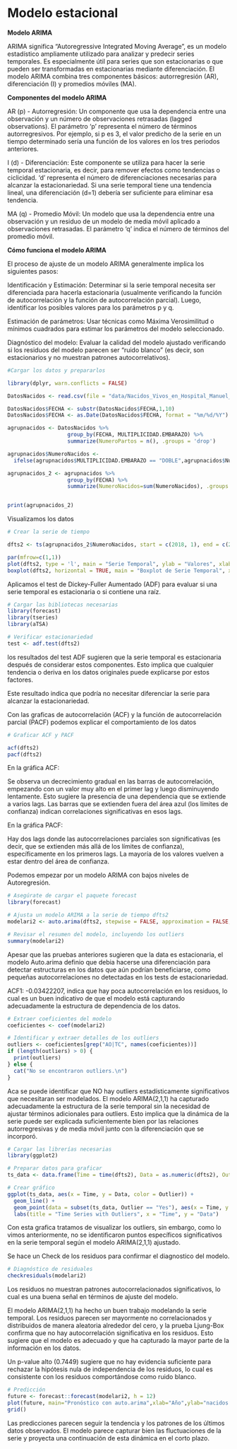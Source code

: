 # Modelo estacional 

**Modelo ARIMA**

ARIMA significa "Autoregressive Integrated Moving Average", es un modelo estadístico ampliamente utilizado para analizar y predecir series temporales. Es especialmente útil para series que son estacionarias o que pueden ser transformadas en estacionarias mediante diferenciación. El modelo ARIMA combina tres componentes básicos: autorregresión (AR), diferenciación (I) y promedios móviles (MA).


**Componentes del modelo ARIMA**

AR (p) - Autorregresión: Un componente que usa la dependencia entre una observación y un número de observaciones retrasadas (lagged observations). El parámetro 'p' representa el número de términos autorregresivos. Por ejemplo, si p es 3, el valor predicho de la serie en un tiempo determinado sería una función de los valores en los tres periodos anteriores.

I (d) - Diferenciación: Este componente se utiliza para hacer la serie temporal estacionaria, es decir, para remover efectos como tendencias o ciclicidad. 'd' representa el número de diferenciaciones necesarias para alcanzar la estacionariedad. Si una serie temporal tiene una tendencia lineal, una diferenciación (d=1) debería ser suficiente para eliminar esa tendencia.

MA (q) - Promedio Móvil: Un modelo que usa la dependencia entre una observación y un residuo de un modelo de media móvil aplicado a observaciones retrasadas. El parámetro 'q' indica el número de términos del promedio móvil.


**Cómo funciona el modelo ARIMA**

El proceso de ajuste de un modelo ARIMA generalmente implica los siguientes pasos:

Identificación y Estimación: Determinar si la serie temporal necesita ser diferenciada para hacerla estacionaria (usualmente verificando la función de autocorrelación y la función de autocorrelación parcial). Luego, identificar los posibles valores para los parámetros p y q.

Estimación de parámetros: Usar técnicas como Máxima Verosimilitud o mínimos cuadrados para estimar los parámetros del modelo seleccionado.

Diagnóstico del modelo: Evaluar la calidad del modelo ajustado verificando si los residuos del modelo parecen ser "ruido blanco" (es decir, son estacionarios y no muestran patrones autocorrelativos).


```r
#Cargar los datos y prepararlos

library(dplyr, warn.conflicts = FALSE)

DatosNacidos <- read.csv(file = "data/Nacidos_Vivos_en_Hospital_Manuel_Uribe_Angel_20240418.csv")

DatosNacidos$FECHA <- substr(DatosNacidos$FECHA,1,10)
DatosNacidos$FECHA <- as.Date(DatosNacidos$FECHA, format = "%m/%d/%Y")

agrupnacidos <- DatosNacidos %>% 
                   group_by(FECHA, MULTIPLICIDAD.EMBARAZO) %>% 
                   summarize(NumeroPartos = n(), .groups = 'drop')

agrupnacidos$NumeroNacidos <- 
  ifelse(agrupnacidos$MULTIPLICIDAD.EMBARAZO == "DOBLE",agrupnacidos$NumeroPartos*2,agrupnacidos$NumeroPartos)

agrupnacidos_2 <- agrupnacidos %>% 
                   group_by(FECHA) %>% 
                   summarize(NumeroNacidos=sum(NumeroNacidos), .groups = 'drop')


print(agrupnacidos_2)
```
Visualizamos los datos

```r
# Crear la serie de tiempo

dfts2 <- ts(agrupnacidos_2$NumeroNacidos, start = c(2018, 1), end = c(2023, 12), frequency = 12)

par(mfrow=c(1,1))
plot(dfts2, type = 'l', main = "Serie Temporal", ylab = "Valores", xlab = "Tiempo")
boxplot(dfts2, horizontal = TRUE, main = "Boxplot de Serie Temporal", xlab = "Valores")
```

Aplicamos el test de Dickey-Fuller Aumentado (ADF) para evaluar si una serie temporal es estacionaria o si contiene una raíz.

```r
# Cargar las bibliotecas necesarias
library(forecast)
library(tseries)
library(aTSA)

# Verificar estacionariedad
test <- adf.test(dfts2)

```

los resultados del test ADF sugieren que la serie temporal es estacionaria después de considerar estos componentes. Esto implica que cualquier tendencia o deriva en los datos originales puede explicarse por estos factores.

Este resultado indica que podría no necesitar diferenciar la serie para alcanzar la estacionariedad.


Con las graficas de autocorrelación (ACF) y la función de autocorrelación parcial (PACF) podemos explicar el comportamiento de los datos

```r
# Graficar ACF y PACF

acf(dfts2)
pacf(dfts2)

```
En la gráfica ACF:

Se observa un decrecimiento gradual en las barras de autocorrelación, empezando con un valor muy alto en el primer lag y luego disminuyendo lentamente. Esto sugiere la presencia de una dependencia que se extiende a varios lags.
Las barras que se extienden fuera del área azul (los límites de confianza) indican correlaciones significativas en esos lags.

En la gráfica PACF:

Hay dos lags donde las autocorrelaciones parciales son significativas (es decir, que se extienden más allá de los límites de confianza), específicamente en los primeros lags.
La mayoría de los valores vuelven a estar dentro del área de confianza.


Podemos empezar por un modelo ARIMA con bajos niveles de Autoregresión.

```r
# Asegúrate de cargar el paquete forecast
library(forecast)

# Ajusta un modelo ARIMA a la serie de tiempo dfts2
modelari2 <- auto.arima(dfts2, stepwise = FALSE, approximation = FALSE, allowdrift = TRUE)

# Revisar el resumen del modelo, incluyendo los outliers
summary(modelari2)

```

Apesar que las pruebas anteriores sugieren que la data es estacionaria, el modelo Auto.arima definio que debia hacerse una diferenciación para detectar estructuras en los datos que aún podrían beneficiarse, como pequeñas autocorrelaciones no detectadas en los tests de estacionariedad.

ACF1: -0.03422207, indica que hay poca autocorrelación en los residuos, lo cual es un buen indicativo de que el modelo está capturando adecuadamente la estructura de dependencia de los datos.


```r
# Extraer coeficientes del modelo
coeficientes <- coef(modelari2)

# Identificar y extraer detalles de los outliers
outliers <- coeficientes[grep("AO|TC", names(coeficientes))]
if (length(outliers) > 0) {
  print(outliers)
} else {
  cat("No se encontraron outliers.\n")
}

```

Aca se puede identificar que NO hay outliers estadísticamente significativos que necesitaran ser modelados. El modelo ARIMA(2,1,1) ha capturado adecuadamente la estructura de la serie temporal sin la necesidad de ajustar términos adicionales para outliers. Esto implica que la dinámica de la serie puede ser explicada suficientemente bien por las relaciones autorregresivas y de media móvil junto con la diferenciación que se incorporó.




```r
# Cargar las librerías necesarias
library(ggplot2)

# Preparar datos para graficar
ts_data <- data.frame(Time = time(dfts2), Data = as.numeric(dfts2), Outlier = ifelse(time(dfts2) %in% names(outliers), "Yes", "No"))

# Crear gráfico
ggplot(ts_data, aes(x = Time, y = Data, color = Outlier)) +
  geom_line() +
  geom_point(data = subset(ts_data, Outlier == "Yes"), aes(x = Time, y = Data), color = "red") +
  labs(title = "Time Series with Outliers", x = "Time", y = "Data")

```

Con esta grafica tratamos de visualizar los outliers, sin embargo, como lo vimos anteriormente, no se identificaron puntos específicos significativos en la serie temporal según el modelo ARIMA(2,1,1) ajustado.



Se hace un Check de los residuos para confirmar el diagnostico del modelo.

```r
# Diagnóstico de residuales
checkresiduals(modelari2)

```

Los residuos no muestran patrones autocorrelacionados significativos, lo cual es una buena señal en términos de ajuste del modelo. 

El modelo ARIMA(2,1,1) ha hecho un buen trabajo modelando la serie temporal. Los residuos parecen ser mayormente no correlacionados y distribuidos de manera aleatoria alrededor del cero, y la prueba Ljung-Box confirma que no hay autocorrelación significativa en los residuos. Esto sugiere que el modelo es adecuado y que ha capturado la mayor parte de la información en los datos.

Un p-value alto (0.7449) sugiere que no hay evidencia suficiente para rechazar la hipótesis nula de independencia de los residuos, lo cual es consistente con los residuos comportándose como ruido blanco.




```r
# Predicción
future <- forecast::forecast(modelari2, h = 12)
plot(future, main="Pronóstico con auto.arima",xlab="Año",ylab="nacidos vivos")
grid()
```
Las predicciones parecen seguir la tendencia y los patrones de los últimos datos observados. El modelo parece capturar bien las fluctuaciones de la serie y proyecta una continuación de esta dinámica en el corto plazo.

